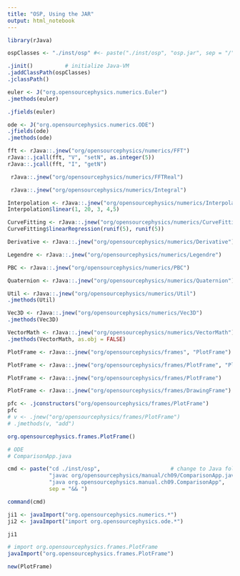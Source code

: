 ```yaml
---
title: "OSP, Using the JAR"
output: html_notebook
---
```



```r
library(rJava)

ospClasses <- "./inst/osp" #<- paste("./inst/osp", "osp.jar", sep = "/")

.jinit()          # initialize Java-VM
.jaddClassPath(ospClasses)
.jclassPath()
```

```r
euler <- J("org.opensourcephysics.numerics.Euler")
.jmethods(euler)
```

```r
.jfields(euler)
```

```r
ode <- J("org.opensourcephysics.numerics.ODE")
.jfields(ode)
.jmethods(ode)
```



```r
fft <- rJava::.jnew("org/opensourcephysics/numerics/FFT")
rJava::.jcall(fft, "V", "setN", as.integer(5))
rJava::.jcall(fft, "I", "getN")
```


```r
 rJava::.jnew("org/opensourcephysics/numerics/FFTReal")
```

```r
 rJava::.jnew("org/opensourcephysics/numerics/Integral")
```

```r
Interpolation <- rJava::.jnew("org/opensourcephysics/numerics/Interpolation")
Interpolation$linear(1, 20, 3, 4,5)
```


```r
CurveFitting <- rJava::.jnew("org/opensourcephysics/numerics/CurveFitting")
CurveFitting$linearRegression(runif(5), runif(5))
```

```r
Derivative <- rJava::.jnew("org/opensourcephysics/numerics/Derivative")
```



```r
Legendre <- rJava::.jnew("org/opensourcephysics/numerics/Legendre")
```



```r
PBC <- rJava::.jnew("org/opensourcephysics/numerics/PBC")
```


```r
Quaternion <- rJava::.jnew("org/opensourcephysics/numerics/Quaternion")
```


```r
Util <- rJava::.jnew("org/opensourcephysics/numerics/Util")
.jmethods(Util)
```


```r
Vec3D <- rJava::.jnew("org/opensourcephysics/numerics/Vec3D")
.jmethods(Vec3D)
```



```r
VectorMath <- rJava::.jnew("org/opensourcephysics/numerics/VectorMath")
.jmethods(VectorMath, as.obj = FALSE)
```

```r
PlotFrame <- rJava::.jnew("org/opensourcephysics/frames", "PlotFrame")
```

```r
PlotFrame <- rJava::.jnew("org/opensourcephysics/frames/PlotFrame", "PlotFrame")
```

```r
PlotFrame <- rJava::.jnew("org/opensourcephysics/frames/PlotFrame")
```


```r
PlotFrame <- rJava::.jnew("org/opensourcephysics/frames/DrawingFrame")
```


```r
pfc <- .jconstructors("org/opensourcephysics/frames/PlotFrame")
pfc
# v <- .jnew("org/opensourcephysics/frames/PlotFrame")
# .jmethods(v, "add")
```

```r
org.opensourcephysics.frames.PlotFrame()
```



```r
# ODE
# ComparisonApp.java

cmd <- paste("cd ./inst/osp",                      # change to Java folder
             "javac org/opensourcephysics/manual/ch09/ComparisonApp.java",
             "java org.opensourcephysics.manual.ch09.ComparisonApp",
             sep = "&& ")

command(cmd)
```





```r
ji1 <- javaImport("org.opensourcephysics.numerics.*")
ji2 <- javaImport("import org.opensourcephysics.ode.*")
```


```r
ji1
```

```r
# import org.opensourcephysics.frames.PlotFrame
javaImport("org.opensourcephysics.frames.PlotFrame")
```


```r
new(PlotFrame)
```

